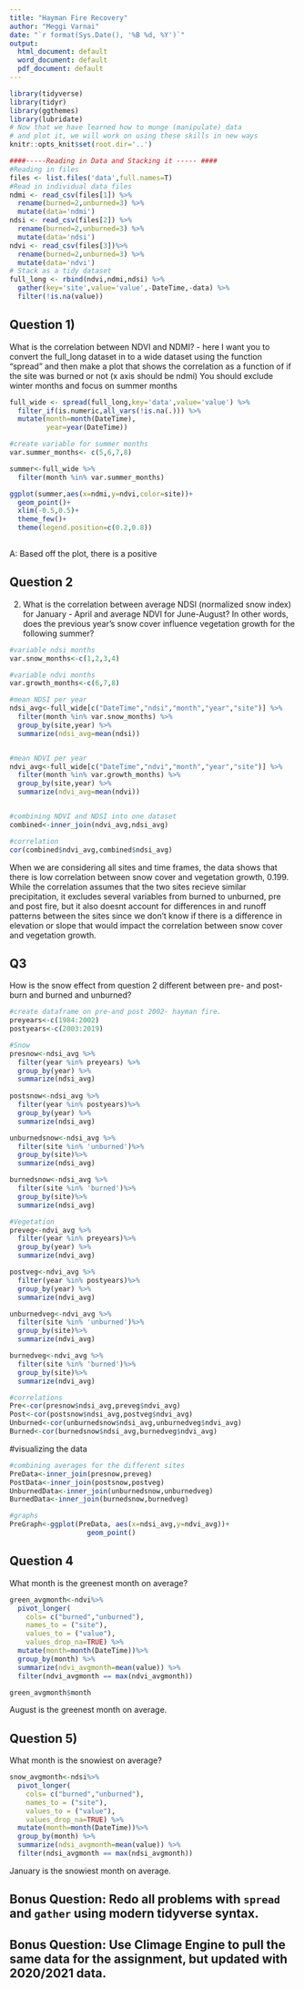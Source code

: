 ```yaml
---
title: "Hayman Fire Recovery"
author: "Meggi Varnai"
date: "`r format(Sys.Date(), '%B %d, %Y')`"
output:
  html_document: default
  word_document: default
  pdf_document: default
---
```



```r
library(tidyverse)
library(tidyr)
library(ggthemes)
library(lubridate)
# Now that we have learned how to munge (manipulate) data
# and plot it, we will work on using these skills in new ways
knitr::opts_knit$set(root.dir='..')
```


```r
####-----Reading in Data and Stacking it ----- ####
#Reading in files
files <- list.files('data',full.names=T)
#Read in individual data files
ndmi <- read_csv(files[1]) %>% 
  rename(burned=2,unburned=3) %>%
  mutate(data='ndmi')
ndsi <- read_csv(files[2]) %>% 
  rename(burned=2,unburned=3) %>%
  mutate(data='ndsi')
ndvi <- read_csv(files[3])%>% 
  rename(burned=2,unburned=3) %>%
  mutate(data='ndvi')
# Stack as a tidy dataset
full_long <- rbind(ndvi,ndmi,ndsi) %>%
  gather(key='site',value='value',-DateTime,-data) %>%
  filter(!is.na(value))
```



## Question 1) 

What is the correlation between NDVI and NDMI? - here I want you to
convert the full_long dataset in to a wide dataset using the 
function "spread" and then make a plot that shows the correlation as a
function of if the site was burned or not (x axis should be ndmi)
You should exclude winter months and focus on summer months

```r

full_wide <- spread(full_long,key='data',value='value') %>%
  filter_if(is.numeric,all_vars(!is.na(.))) %>%
  mutate(month=month(DateTime),
         year=year(DateTime))

#create variable for summer months
var.summer_months<- c(5,6,7,8)

summer<-full_wide %>%
  filter(month %in% var.summer_months)

ggplot(summer,aes(x=ndmi,y=ndvi,color=site))+
  geom_point()+
  xlim(-0.5,0.5)+
  theme_few()+
  theme(legend.position=c(0.2,0.8))
  
```

A: Based off the plot, there is a positive 

## Question 2 

2) What is the correlation between average NDSI (normalized
 snow index) for January - April and average NDVI for June-August?
In other words, does the previous year's snow cover influence vegetation
 growth for the following summer?

```r
#variable ndsi months
var.snow_months<-c(1,2,3,4)

#variable ndvi months
var.growth_months<-c(6,7,8)

#mean NDSI per year
ndsi_avg<-full_wide[c("DateTime","ndsi","month","year","site")] %>%
  filter(month %in% var.snow_months) %>% 
  group_by(site,year) %>%
  summarize(ndsi_avg=mean(ndsi))


#mean NDVI per year
ndvi_avg<-full_wide[c("DateTime","ndvi","month","year","site")] %>%
  filter(month %in% var.growth_months) %>%
  group_by(site,year) %>%
  summarize(ndvi_avg=mean(ndvi))


#combining NDVI and NDSI into one dataset
combined<-inner_join(ndvi_avg,ndsi_avg) 

#correlation
cor(combined$ndvi_avg,combined$ndsi_avg)

```
When we are considering all sites and time frames, the data shows that there is low correlation between snow cover and vegetation growth, 0.199. While the correlation assumes that the two sites recieve similar precipitation, it excludes several variables from burned to unburned, pre and post fire, but it also doesnt account for differences in and runoff patterns between the sites since we don't know if there is a difference in elevation or slope that would impact the correlation between snow cover and vegetation growth. 

## Q3

How is the snow effect from question 2 different between pre- and post-burn
and burned and unburned? 

```r
#create dataframe on pre-and post 2002- hayman fire.
preyears<-c(1984:2002)
postyears<-c(2003:2019)

#Snow
presnow<-ndsi_avg %>%
  filter(year %in% preyears) %>%
  group_by(year) %>%
  summarize(ndsi_avg)
  
postsnow<-ndsi_avg %>%
  filter(year %in% postyears)%>%
  group_by(year) %>%
  summarize(ndsi_avg)

unburnedsnow<-ndsi_avg %>%
  filter(site %in% 'unburned')%>%
  group_by(site)%>%
  summarize(ndsi_avg)

burnedsnow<-ndsi_avg %>%
  filter(site %in% 'burned')%>%
  group_by(site)%>%
  summarize(ndsi_avg)

#Vegetation
preveg<-ndvi_avg %>%
  filter(year %in% preyears)%>%
  group_by(year) %>%
  summarize(ndvi_avg)

postveg<-ndvi_avg %>%
  filter(year %in% postyears)%>%
  group_by(year) %>%
  summarize(ndvi_avg)

unburnedveg<-ndvi_avg %>%
  filter(site %in% 'unburned')%>%
  group_by(site)%>%
  summarize(ndvi_avg)

burnedveg<-ndvi_avg %>%
  filter(site %in% 'burned')%>%
  group_by(site)%>%
  summarize(ndvi_avg)

#correlations
Pre<-cor(presnow$ndsi_avg,preveg$ndvi_avg)
Post<-cor(postsnow$ndsi_avg,postveg$ndvi_avg)
Unburned<-cor(unburnedsnow$ndsi_avg,unburnedveg$ndvi_avg)
Burned<-cor(burnedsnow$ndsi_avg,burnedveg$ndvi_avg)

```

#visualizing the data

```r
#combining averages for the different sites
PreData<-inner_join(presnow,preveg)
PostData<-inner_join(postsnow,postveg)
UnburnedData<-inner_join(unburnedsnow,unburnedveg)
BurnedData<-inner_join(burnedsnow,burnedveg)

#graphs
PreGraph<-ggplot(PreData, aes(x=ndsi_avg,y=ndvi_avg))+
                   geom_point()

```

## Question 4

What month is the greenest month on average? 

```r
green_avgmonth<-ndvi%>% 
  pivot_longer(
    cols= c("burned","unburned"),
    names_to = ("site"),
    values_to = ("value"),
    values_drop_na=TRUE) %>%
  mutate(month=month(DateTime))%>%
  group_by(month) %>%
  summarize(ndvi_avgmonth=mean(value)) %>%
  filter(ndvi_avgmonth == max(ndvi_avgmonth))

green_avgmonth$month

```

August is the greenest month on average.

## Question 5) 

What month is the snowiest on average?

```r
snow_avgmonth<-ndsi%>%
  pivot_longer(
    cols= c("burned","unburned"),
    names_to = ("site"),
    values_to = ("value"),
    values_drop_na=TRUE) %>%
  mutate(month=month(DateTime))%>%
  group_by(month) %>%
  summarize(ndsi_avgmonth=mean(value)) %>%
  filter(ndsi_avgmonth == max(ndsi_avgmonth))
```

January is the snowiest month on average. 

## Bonus Question: Redo all problems with `spread` and `gather` using modern tidyverse syntax.

## Bonus Question: Use Climage Engine to pull the same data for the assignment, but updated with 2020/2021 data.
